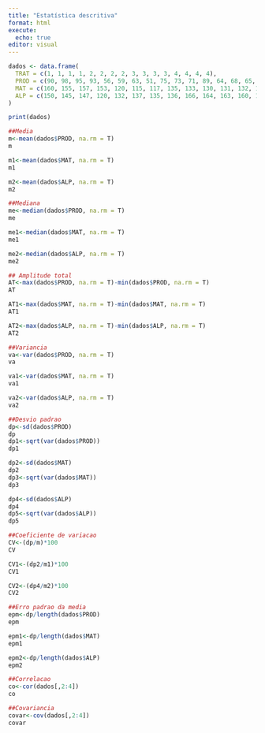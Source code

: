 ---
title: "Estatística descritiva"
format: html
execute: 
  echo: true
editor: visual
---

```{r}
dados <- data.frame(
  TRAT = c(1, 1, 1, 1, 2, 2, 2, 2, 3, 3, 3, 3, 4, 4, 4, 4),
  PROD = c(90, 98, 95, 93, 56, 59, 63, 51, 75, 73, 71, 89, 64, 68, 65, 63),
  MAT = c(160, 155, 157, 153, 120, 115, 117, 135, 133, 130, 131, 132, 115, 110, 112, 113),
  ALP = c(150, 145, 147, 120, 132, 137, 135, 136, 166, 164, 163, 160, 132, 135, 137, 134)
)

print(dados)
```

```{r}
##Media
m<-mean(dados$PROD, na.rm = T)
m

m1<-mean(dados$MAT, na.rm = T)
m1

m2<-mean(dados$ALP, na.rm = T)
m2

##Mediana
me<-median(dados$PROD, na.rm = T)
me

me1<-median(dados$MAT, na.rm = T)
me1

me2<-median(dados$ALP, na.rm = T)
me2

## Amplitude total
AT<-max(dados$PROD, na.rm = T)-min(dados$PROD, na.rm = T)
AT

AT1<-max(dados$MAT, na.rm = T)-min(dados$MAT, na.rm = T)
AT1

AT2<-max(dados$ALP, na.rm = T)-min(dados$ALP, na.rm = T)
AT2

##Variancia
va<-var(dados$PROD, na.rm = T)
va

va1<-var(dados$MAT, na.rm = T)
va1

va2<-var(dados$ALP, na.rm = T)
va2

##Desvio padrao
dp<-sd(dados$PROD)
dp
dp1<-sqrt(var(dados$PROD))
dp1

dp2<-sd(dados$MAT)
dp2
dp3<-sqrt(var(dados$MAT))
dp3

dp4<-sd(dados$ALP)
dp4
dp5<-sqrt(var(dados$ALP))
dp5

##Coeficiente de variacao
CV<-(dp/m)*100
CV

CV1<-(dp2/m1)*100
CV1

CV2<-(dp4/m2)*100
CV2

##Erro padrao da media
epm<-dp/length(dados$PROD)
epm

epm1<-dp/length(dados$MAT)
epm1

epm2<-dp/length(dados$ALP)
epm2

##Correlacao
co<-cor(dados[,2:4])
co

##Covariancia
covar<-cov(dados[,2:4])
covar
```
